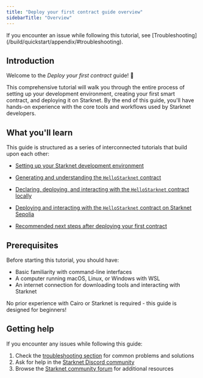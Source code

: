 ```yaml
---
title: "Deploy your first contract guide overview"
sidebarTitle: "Overview"
---
```


<Warning>
If you encounter an issue while following this tutorial, see [Troubleshooting](/build/quickstart/appendix/#troubleshooting).
</Warning>

## Introduction

Welcome to the *Deploy your first contract* guide! 🥇

This comprehensive tutorial will walk you through the entire process of setting up your development environment, creating your first smart contract, and deploying it on Starknet. By the end of this guide, you'll have hands-on experience with the core tools and workflows used by Starknet developers.

## What you'll learn

This guide is structured as a series of interconnected tutorials that build upon each other:

* [Setting up your Starknet development environment](/build/quickstart/environment-setup/)

* [Generating and understanding the `HelloStarknet` contract](/build/quickstart/hellostarknet/)

* [Declaring, deploying, and interacting with the `HelloStarknet` contract locally](/build/quickstart/devnet/)

* [Deploying and interacting with the `HelloStarknet` contract on Starknet Sepolia](/build/quickstart/sepolia/)

* [Recommended next steps after deploying your first contract](/build/quickstart/next-steps/)

## Prerequisites

Before starting this tutorial, you should have:

- Basic familiarity with command-line interfaces
- A computer running macOS, Linux, or Windows with WSL
- An internet connection for downloading tools and interacting with Starknet

No prior experience with Cairo or Starknet is required - this guide is designed for beginners!

## Getting help

If you encounter any issues while following this guide:

1. Check the [troubleshooting section](/build/quickstart/appendix/#troubleshooting) for common problems and solutions
2. Ask for help in the [Starknet Discord community](https://discord.gg/starknet-community)
3. Browse the [Starknet community forum](https://community.starknet.io/) for additional resources